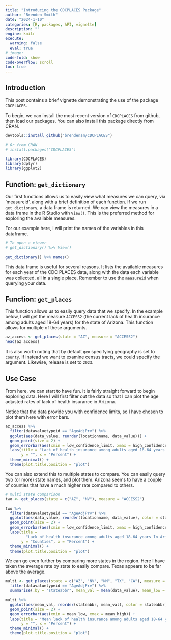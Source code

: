 ```yaml
---
title: "Introducing the CDCPLACES Package"
author: "Brenden Smith"
date: "2024-1-10"
categories: [R, packages, API, vignette]
description: ""
engine: knitr
execute: 
  warning: false
  eval: true
# image: 
code-fold: show
code-overflow: scroll
toc: true
---
```


## Introduction

This post contains a brief vignette demonstrating the use of the package `CDCPLACES`.

To begin, we can install the most recent version of `CDCPLACES` from github, then load our packages. You can also install this package directly from CRAN.

```r
devtools::install_github("brendensm/CDCPLACES")

# Or from CRAN
# install.packages("CDCPLACES")

library(CDCPLACES)
library(dplyr)
library(ggplot2)
```

## Function: `get_dictionary`

Our first functions allows us to easily view what measures we can query, via 'measureid', along with a brief definition of each function. If we run `get_dictionary`, a data frame is returned. We can view the measures in a data frame in the R Studio with `View()`. This is the preferred method for exploring the available measures.

For our example here, I will print the names of the variables in this dataframe.

```r
# To open a viewer
# get_dictionary() %>% View()

get_dictionary() %>% names()
```

This data frame is useful for several reasons. It lists the available measures for each year of the CDC PLACES data, along with the data each variable was collected, all in a single place. Remember to use the `measureid` when querying your data.

## Function: `get_places`

This function allows us to easily query data that we specify. In the example below, I will get the measure `ACCESS2` (the current lack of health insurance among adults aged 18-64 years) for the state of Arizona. This function allows for multiple of these arguments.

```r

az_access <- get_places(state = "AZ", measure = "ACCESS2") 
head(az_access)


```

It is also worth noting that by default `geo` specifying geography is set to `county`. If instead we want to examine census tracts, we could specify the argument. Likewise, release is set to `2023`.

## Use Case

From here, we can start to have fun. It is fairly straight forward to begin exploring data. Here I will first filter out the data so that I can plot the age adjusted rates of lack of health insurance in Arizona.

Notice that the data provide you with confidence limits, so I have chosen to plot them here with error bars.

```r
az_access %>%
  filter(datavaluetypeid == "AgeAdjPrv") %>%
  ggplot(aes(data_value, reorder(locationname, data_value))) +
  geom_point(size = 2) +
  geom_errorbar(aes(xmin = low_confidence_limit, xmax = high_confidence_limit)) +
  labs(title = "Lack of health insurance among adults aged 18-64 years In Arizona Counties",
       y = "", x = "Percent") +
  theme_minimal() +
  theme(plot.title.position = "plot")
```

You can also extend this to multiple states to compare. You can easily query two (or more) state names, and plot them. Arizona seems to have a couple of counties that have a much higher rate compared to others.

```r

# multi state comparison
two <- get_places(state = c("AZ", "NV"), measure = "ACCESS2")

two %>%
  filter(datavaluetypeid == "AgeAdjPrv") %>%
  ggplot(aes(data_value, reorder(locationname, data_value), color = stateabbr)) +
  geom_point(size = 2) +
  geom_errorbar(aes(xmin = low_confidence_limit, xmax = high_confidence_limit)) +
  labs(title = 
         "Lack of health insurance among adults aged 18-64 years In Arizona and Nevada",
       y = "Counties", x = "Percent") +
  theme_minimal() +
  theme(plot.title.position = "plot")

```

We can go even further by comparing more states in the region. Here I have taken the average rate by state to easily compare. Texas appears to be far above the average.

```r
multi <- get_places(state = c("AZ", "NV", "NM", "TX", "CA"), measure = "ACCESS2") %>%
  filter(datavaluetypeid == "AgeAdjPrv") %>%
  summarise(.by = "stateabbr", mean_val = mean(data_value), mean_low = mean(low_confidence_limit), mean_high = mean(high_confidence_limit))

multi %>%
  ggplot(aes(mean_val, reorder(stateabbr, mean_val), color = stateabbr)) +
  geom_point(size = 2) +
  geom_errorbar(aes(xmin = mean_low, xmax = mean_high)) +
  labs(title = "Mean lack of health insurance among adults aged 18-64 years In Southwest States",
       y = "", x = "Percent") +
  theme_minimal() +
  theme(plot.title.position = "plot")

```
